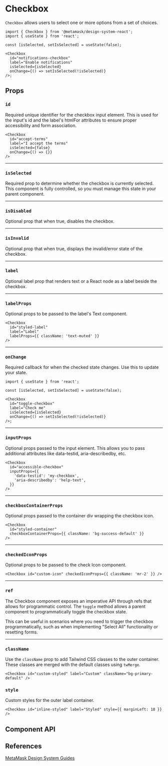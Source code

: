 

# Checkbox

`Checkbox` allows users to select one or more options from a set of choices.

```tsx
import { Checkbox } from '@metamask/design-system-react';
import { useState } from 'react';

const [isSelected, setIsSelected] = useState(false);

<Checkbox
  id="notifications-checkbox"
  label="Enable notifications"
  isSelected={isSelected}
  onChange={() => setIsSelected(!isSelected)}
/>;
```

<Canvas of={CheckboxStories.Default} />

## Props

### `id`

Required unique identifier for the checkbox input element. This is used for the input's id and the label's htmlFor attributes to ensure proper accessibility and form association.

```tsx
<Checkbox
  id="accept-terms"
  label="I accept the terms"
  isSelected={false}
  onChange={() => {}}
/>
```

---

### `isSelected`

Required prop to determine whether the checkbox is currently selected. This component is fully controlled, so you must manage this state in your parent component.

<Canvas of={CheckboxStories.IsSelected} />

---

### `isDisabled`

Optional prop that when true, disables the checkbox.

<Canvas of={CheckboxStories.IsDisabled} />

---

### `isInvalid`

Optional prop that when true, displays the invalid/error state of the checkbox.

<Canvas of={CheckboxStories.IsInvalid} />

---

### `label`

Optional label prop that renders text or a React node as a label beside the checkbox.

<Canvas of={CheckboxStories.Label} />

---

### `labelProps`

Optional props to be passed to the label's Text component.

```tsx
<Checkbox
  id="styled-label"
  label="Label"
  labelProps={{ className: 'text-muted' }}
/>
```

---

### `onChange`

Required callback for when the checked state changes. Use this to update your state.

```tsx
import { useState } from 'react';

const [isSelected, setIsSelected] = useState(false);

<Checkbox
  id="toggle-checkbox"
  label="Check me"
  isSelected={isSelected}
  onChange={() => setIsSelected(!isSelected)}
/>;
```

---

### `inputProps`

Optional props passed to the input element. This allows you to pass additional attributes like data-testid, aria-describedby, etc.

```tsx
<Checkbox
  id="accessible-checkbox"
  inputProps={{
    'data-testid': 'my-checkbox',
    'aria-describedby': 'help-text',
  }}
/>
```

---

### `checkboxContainerProps`

Optional props passed to the container div wrapping the checkbox icon.

```tsx
<Checkbox
  id="styled-container"
  checkboxContainerProps={{ className: 'bg-success-default' }}
/>
```

---

### `checkedIconProps`

Optional props to be passed to the check Icon component.

```tsx
<Checkbox id="custom-icon" checkedIconProps={{ className: 'mr-2' }} />
```

---

### `ref`

The Checkbox component exposes an imperative API through refs that allows for programmatic control. The `toggle` method allows a parent component to programmatically toggle the checkbox state.

<Canvas of={CheckboxStories.Ref} />

This can be useful in scenarios where you need to trigger the checkbox programmatically, such as when implementing "Select All" functionality or resetting forms.

---

### `className`

Use the `className` prop to add Tailwind CSS classes to the outer container. These classes are merged with the default classes using `twMerge`.

```tsx
<Checkbox id="custom-styled" label="Custom" className="bg-primary-default" />
```

### `style`

Custom styles for the outer label container.

```tsx
<Checkbox id="inline-styled" label="Styled" style={{ marginLeft: 10 }} />
```

## Component API

<Controls of={CheckboxStories.Default} />

## References

[MetaMask Design System Guides](https://www.notion.so/MetaMask-Design-System-Guides-Design-f86ecc914d6b4eb6873a122b83c12940)
